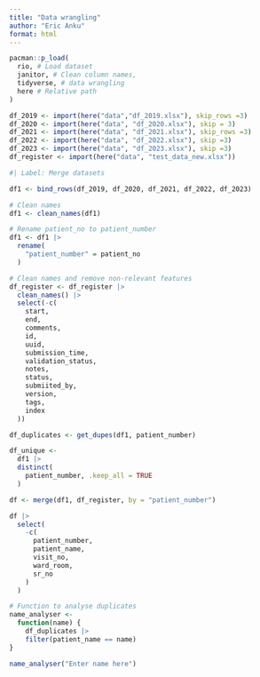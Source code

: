 ```yaml
---
title: "Data wrangling"
author: "Eric Anku"
format: html
---
```


```r
pacman::p_load(
  rio, # Load dataset
  janitor, # Clean column names,
  tidyverse, # data wrangling
  here # Relative path
)
```

```r
df_2019 <- import(here("data","df_2019.xlsx"), skip_rows =3)
df_2020 <- import(here("data", "df_2020.xlsx"), skip = 3)
df_2021 <- import(here("data", "df_2021.xlsx"), skip_rows =3)
df_2022 <- import(here("data", "df_2022.xlsx"), skip =3)
df_2023 <- import(here("data", "df_2023.xlsx"), skip =3)
df_register <- import(here("data", "test_data_new.xlsx"))
```

```r
#| Label: Merge datasets

df1 <- bind_rows(df_2019, df_2020, df_2021, df_2022, df_2023)

# Clean names
df1 <- clean_names(df1)

# Rename patient_no to patient_number
df1 <- df1 |>
  rename(
    "patient_number" = patient_no
  )
```

```r
# Clean names and remove non-relevant features
df_register <- df_register |>
  clean_names() |>
  select(-c(
    start,
    end,
    comments,
    id,
    uuid,
    submission_time,
    validation_status,
    notes,
    status,
    submiited_by,
    version,
    tags,
    index
  ))
```

```r
df_duplicates <- get_dupes(df1, patient_number)
```

```r
df_unique <- 
  df1 |>
  distinct(
    patient_number, .keep_all = TRUE
  )
```


```r
df <- merge(df1, df_register, by = "patient_number")
```

```r
df |>
  select(
    -c(
      patient_number,
      patient_name,
      visit_no,
      ward_room,
      sr_no
    )
  )
```

```r
# Function to analyse duplicates
name_analyser <- 
  function(name) {
    df_duplicates |>
    filter(patient_name == name)
}
```


```r
name_analyser("Enter name here")
```



